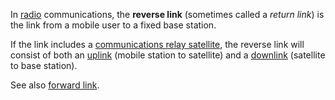 In [[radio]] communications, the '''reverse link''' (sometimes called a ''return link'') is the link from a mobile user to a fixed base station.

If the link includes a [[communication satellite|communications relay satellite]], the reverse link will consist of both an [[uplink]] (mobile station to satellite) and a [[downlink]] (satellite to base station).

See also [[forward link]].